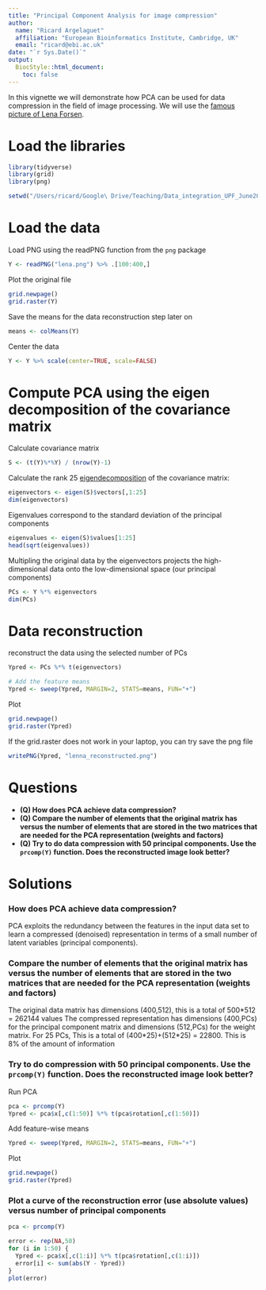 ```yaml
---
title: "Principal Component Analysis for image compression"
author: 
  name: "Ricard Argelaguet"
  affiliation: "European Bioinformatics Institute, Cambridge, UK"
  email: "ricard@ebi.ac.uk"
date: "`r Sys.Date()`"
output:
  BiocStyle::html_document:
    toc: false
---
```


In this vignette we will demonstrate how PCA can be used for data compression in the field of image processing. We will use the [famous picture of Lena Forsen](https://en.wikipedia.org/wiki/Lenna).

# Load the libraries

```r
library(tidyverse)
library(grid)
library(png)
```

```r
setwd("/Users/ricard/Google\ Drive/Teaching/Data_integration_UPF_June2020/pca_vignette/image_compression/")
```

# Load the data

Load PNG using the readPNG function from the `png` package
```r
Y <- readPNG("lena.png") %>% .[100:400,]
```

Plot the original file
```r
grid.newpage()
grid.raster(Y)
```

Save the means for the data reconstruction step later on
```r
means <- colMeans(Y)
```

Center the data 
```r
Y <- Y %>% scale(center=TRUE, scale=FALSE)
```

# Compute PCA using the eigen decomposition of the covariance matrix

Calculate covariance matrix
```r
S <- (t(Y)%*%Y) / (nrow(Y)-1)
```

Calculate the rank 25 [eigendecomposition](https://rpubs.com/aaronsc32/eigenvalues-eigenvectors-r) of the covariance matrix:
```r
eigenvectors <- eigen(S)$vectors[,1:25]
dim(eigenvectors) 
```

Eigenvalues correspond to the standard deviation of the principal components
```r
eigenvalues <- eigen(S)$values[1:25]
head(sqrt(eigenvalues))
```

Multipling the original data by the eigenvectors projects the high-dimensional data onto the low-dimensional space (our principal components)
```r
PCs <- Y %*% eigenvectors
dim(PCs)
```

# Data reconstruction

reconstruct the data using the selected number of PCs
```r
Ypred <- PCs %*% t(eigenvectors)

# Add the feature means
Ypred <- sweep(Ypred, MARGIN=2, STATS=means, FUN="+")
```

Plot
```r
grid.newpage()
grid.raster(Ypred)
```

If the grid.raster does not work in your laptop, you can try save the png file
```r
writePNG(Ypred, "lenna_reconstructed.png")
```

# Questions

- **(Q) How does PCA achieve data compression?**  
- **(Q) Compare the number of elements that the original matrix has versus the number of elements that are stored in the two matrices that are needed for the PCA representation (weights and factors)** 
- **(Q) Try to do data compression with 50 principal components. Use the `prcomp(Y)` function. Does the reconstructed image look better?**  

# Solutions

### How does PCA achieve data compression?

PCA exploits the redundancy between the features in the input data set to learn a compressed (denoised) representation in terms of a small number of latent variables (principal components).


### Compare the number of elements that the original matrix has versus the number of elements that are stored in the two matrices that are needed for the PCA representation (weights and factors)

The original data matrix has dimensions (400,512), this is a total of 500\*512 = 262144 values
The compressed representation has dimensions (400,PCs) for the principal component matrix and dimensions (512,PCs) for the weight matrix. For 25 PCs, This is a total of (400\*25)+(512*25) = 22800. This is 8% of the amount of information

### Try to do compression with 50 principal components. Use the `prcomp(Y)` function. Does the reconstructed image look better?

Run PCA
```r
pca <- prcomp(Y)
Ypred <- pca$x[,c(1:50)] %*% t(pca$rotation[,c(1:50)])
```

Add feature-wise means
```r
Ypred <- sweep(Ypred, MARGIN=2, STATS=means, FUN="+")
```

Plot
```r
grid.newpage()
grid.raster(Ypred)
```

### Plot a curve of the reconstruction error (use absolute values) versus number of principal components 

```r
pca <- prcomp(Y)
```

```r
error <- rep(NA,50)
for (i in 1:50) {
  Ypred <- pca$x[,c(1:i)] %*% t(pca$rotation[,c(1:i)])
  error[i] <- sum(abs(Y - Ypred))
}
plot(error)
```
